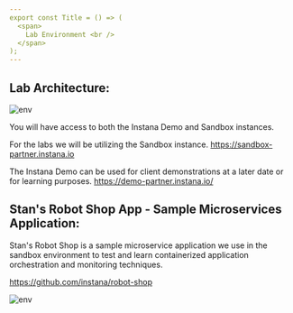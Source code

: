 ```yaml
---
export const Title = () => (
  <span>
    Lab Environment <br />
  </span>
);
---
```

## Lab Architecture: 


![env](images/env.1.png)


You will have access to both the Instana Demo and Sandbox instances. 

For the labs we will be utilizing the Sandbox instance. 
https://sandbox-partner.instana.io 


The Instana Demo can be used for client demonstrations at a later date or for learning purposes. 
https://demo-partner.instana.io/



## Stan's Robot Shop App - Sample Microservices Application:

Stan's Robot Shop is a sample microservice application we use in the sandbox environment to test and learn containerized application orchestration and monitoring techniques.

https://github.com/instana/robot-shop

![env](images/env.2.png)


